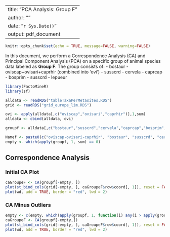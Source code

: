 
---
title: "PCA Analysis: Group F"
author: ""
date: "`r Sys.Date()`"
output: pdf_document
---

```r
knitr::opts_chunk$set(echo = TRUE, message=FALSE, warning=FALSE)
```


In this document, we perform a Correspondence Analysis (CA) and Principal Component Analysis (PCA) on a specific group of animal species data labeled as **Group F**. The group consists of:
- bostaur
- oviscap+ovisari+caprhir (combined into 'ovi')
- susscrd
- cervela
- caprcap
- bosprim
- susscrd
- lepueur

```r
library(FactoMineR)
library(sf)

alldata <- readRDS("tableTaxaPerMetasites.RDS")
grid <- readRDS("grid_europe_lim.RDS")

ovi <- apply(alldata[,c("oviscap","ovisari","caprhir")],1,sum)
alldata <- cbind(alldata, ovi)

groupf <- alldata[,c("bostaur","susscrd","cervela","caprcap","bosprim","susscrd","lepueur","ovi")]

Namef <- paste0(c("oviscap-ovisari-caprhir", "bostaur", "susscrd", "cervela", "caprcap", "bosprim", "susscrd", "lepueur", "ovi"), collapse="//")
empty <- which(apply(groupf, 1, sum) == 0)
```

## Correspondence Analysis

### Initial CA Plot

```r
caGroupeF <- CA(groupf[-empty, ])
plot(st_bind_cols(grid[-empty, ], caGroupeF$row$coord[, 1]), reset = FALSE, main = paste("CA1", Namef))
plot(wd, add = TRUE, border = "red", lwd = 2)
```

### CA Minus Outliers

```r
empty <- c(empty, which(apply(groupf, 1, function(i) any(i > apply(groupf[-empty, ], 2, quantile, probs = 0.95)))))
caGroupeF <- CA(groupf[-empty,])
plot(st_bind_cols(grid[-empty, ], caGroupeF$row$coord[, 1]), reset = FALSE, main = "CA1 minus outliers")
plot(wd, add = TRUE, border = "red", lwd = 2)
```

